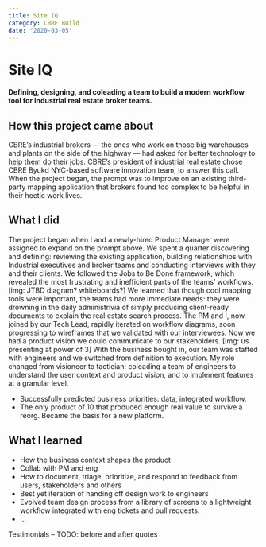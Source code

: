 ```yaml
---
title: Site IQ
category: CBRE Build
date: "2020-03-05"
---
```


# Site IQ
#### Defining, designing, and coleading a team to build a modern workflow tool for industrial real estate broker teams.

## How this project came about
CBRE’s industrial brokers — the ones who work on those big warehouses and plants on the side of the highway — had asked for better technology to help them do their jobs. CBRE’s president of industrial real estate chose CBRE Byukd NYC-based software innovation team, to answer this call. When the project began, the prompt was to improve on an existing third-party mapping application that brokers found too complex to be helpful in their hectic work lives.

## What I did
The project began when I and a newly-hired Product Manager were assigned to expand on the prompt above. We spent a quarter discovering and defining: reviewing the existing application, building relationships with Industrial executives and broker teams and conducting interviews with they and their clients. We followed the Jobs to Be Done framework, which revealed the most frustrating and inefficient parts of the teams’ workflows. 
[img: JTBD diagram? whiteboards?]
We learned that though cool mapping tools were important, the teams had more immediate needs: they were drowning in the daily administrivia of simply producing client-ready documents to explain the real estate search process. The PM and I, now joined by our Tech Lead, rapidly iterated on workflow diagrams, soon progressing to wireframes that we validated with our interviewees. Now we had a product vision we could communicate to our stakeholders. 
[Img: us presenting at power of 3]
With the business bought in, our team was staffed with engineers and we switched from definition to execution. My role changed from visioneer to tactician: coleading a team of engineers to understand the user context and product vision, and to implement features at a granular level.

- Successfully predicted business priorities: data, integrated workflow. 
- The only product of 10 that produced enough real value to survive a reorg. Became the basis for a new platform. 

## What I learned 
- How the business context shapes the product
- Collab with PM and eng
- How to document, triage, prioritize, and respond to feedback from users, stakeholders and others
- Best yet iteration of handing off design work to engineers
- Evolved team design process from a library of screens to a lightweight workflow integrated with eng tickets and pull requests.
- …

Testimonials
– TODO: before and after quotes

